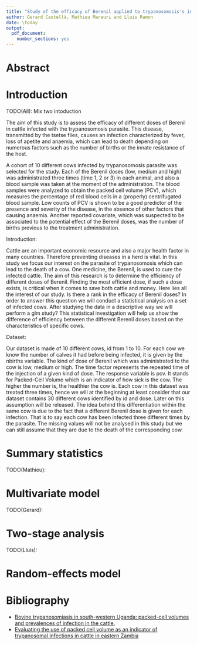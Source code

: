 ```yaml
---
title: "Study of the efficacy of Berenil applied to trypanosomosis's infected cattle"
author: Gerard Castellà, Mathieu Marauri and Lluis Ramon
date: \today
output:
  pdf_document:
    number_sections: yes
---
```


# Abstract

# Introduction

TODO(All): Mix two intoduction

The aim of this study is to assess the efficacy of different doses of Berenil in cattle infected with the trypanosomosis parasite. This disease, transmitted by the tsetse flies, causes an infection characterized by fever, loss of apetite and anaemia, which can lead to death depending on numerous factors such as the number of births or the innate resistance of the host. 


A cohort of 10 different cows infected by trypanosomosis parasite was selected for the study. Each of the Berenil doses (low, medium and high) was administrated three times (time 1, 2 or 3) in each animal, and also a blood sample was taken at the moment of the administration. The blood samples were analyzed to obtain the packed cell volume (PCV), which measures the percentage of red blood cells in a (properly) centrifugated blood sample. Low counts of PCV is shown to be a good predictor of the presence and severity of the disease, in the absence of other factors that causing anaemia. Another reported covariate, which was suspected to be associated to the potential effect of the Berenil doses, was the number of births previous to the treatment administration.


Introduction:

Cattle are an important economic resource and also a major health factor in many countries. Therefore preventing diseases in a herd is vital. 
In this study we focus our interest on the parasite of trypanosomosis which can lead to the death of a cow. One medicine, the Berenil, is used to cure the infected cattle. The aim of this research is to determine the efficiency of different doses of Berenil. Finding the most efficient dose, if such a dose exists, is critical when it comes to save both cattle and money. Here lies all the interest of our study. 
Is there a rank in the efficacy of Berenil doses?  In order to answer this question we will conduct a statistical analysis on a set of infected cows. After studying the data in a descriptive way we will perform a glm study? 
This statistical investigation will help us show the difference of efficiency between the different Berenil doses based on the characteristics of specific cows. 
 
Dataset:

  Our dataset is made of 10 different cows, id from 1 to 10. For each cow we know the number of calves it had before being infected, it is given by the nbirths variable. The kind of dose of Berenil which was administrated to the cow is low, medium or high. The time factor represents the repeated time of the injection of a given kind of dose.  The response variable is pcv. It stands for Packed-Cell Volume which is an indicator of how sick is the cow. The higher the number is, the healthier the cow is. 
	Each cow in this dataset was treated three times, hence we will at the beginning at least consider that our dataset contains 30 different cows identified by id and dose. Later on this assumption will be released. The idea behind this differentiation within the same cow is due to the fact that a different Berenil dose is given for each infection. That is to say each cow has been infected three different times by the parasite. 
	The missing values will not be analysed in this study but we can still assume that they are due to the death of the corresponding cow. 

# Summary statistics

TODO(Mathieu):

# Multivariate model

TODO(Gerard):

# Two-stage analysis

TODO(Lluís):

# Random-effects model

# Bibliography

* [Bovine trypanosomiasis in south-western Uganda: packed-cell volumes and prevalences of infection in the cattle.](http://www.ncbi.nlm.nih.gov/pubmed/15000727)
* [Evaluating the use of packed cell volume as an indicator of trypanosomal infections in cattle in eastern Zambia](http://www.sciencedirect.com/science/article/pii/S0167587708001098#)